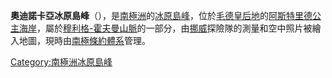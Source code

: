 {{coord|71|32|S|6|10|E|display=title}}

'''奧迪諾卡亞冰原島峰'''（{{lang-nn|Odinokaya Nunatak}}），是[[南極洲|南極洲]]的[[冰原島峰|冰原島峰]]，位於[[毛德皇后地|毛德皇后地]]的[[阿斯特里德公主海岸|阿斯特里德公主海岸]]，屬於[[穆利格-霍夫曼山脈|穆利格-霍夫曼山脈]]的一部分，由[[挪威|挪威]]探險隊的測量和空中照片被繪入地圖，現時由[[南極條約體系|南極條約體系]]管理。

{{Antarctica-geo-stub}}
[[Category:南極洲冰原島峰|Category:南極洲冰原島峰]]